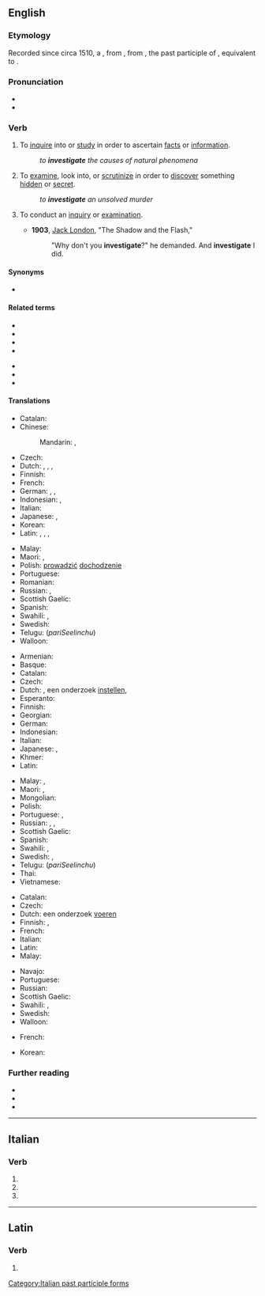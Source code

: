 ==English==

===Etymology===
Recorded since circa 1510, a {{back-formation|en|investigation}}, from {{der|en|la|investīgātiō||a searching into}}, from {{m|la|investīgātus}}, the past participle of {{m|la|investigare}}, equivalent to {{prefix|en|in|vestigate}}.

===Pronunciation===
* {{IPA|[ɪn.ˈves.tɪ.ɡeɪ̯t]|lang=en}}
* {{audio|En-us-investigate.ogg|Audio (US)|lang=en}}

===Verb===
{{en-verb|investigat}}

# {{lb|en|transitive}} To [[inquire]] into or [[study]] in order to ascertain [[fact]]s or [[information]].
#: ''to '''investigate''' the causes of natural phenomena''
# {{lb|en|transitive}} To [[examine]], look into, or [[scrutinize]] in order to [[discover]] something [[hidden]] or [[secret]].
#: ''to '''investigate''' an unsolved murder''
# {{lb|en|intransitive}} To conduct an [[inquiry]] or [[examination]].
#* '''1903''', [[w:Jack London|Jack London]], "The Shadow and the Flash,"
#*: "Why don't you '''investigate'''?" he demanded. And '''investigate''' I did.

====Synonyms====
* {{l|en|underseek}}

====Related terms====
{{rel-top|Terms related to "investigate"}}
* {{l|en|investigability}}
* {{l|en|investigable}}
* {{l|en|investigation}}
* {{l|en|investigational}}
{{rel-mid}}
* {{l|en|investigative}}
* {{l|en|investigator}}
* {{l|en|investigatory}}
{{rel-bottom}}

====Translations====
{{trans-top|to inquire into, study}}
* Catalan: {{t+|ca|investigar}}
* Chinese:
*: Mandarin: {{t+|cmn|調查|sc=Hani}}, {{t+|cmn|调查|tr=diàochá|sc=Hani}}
* Czech: {{t+|cs|zkoumat}}
* Dutch: {{t+|nl|onderzoeken}}, {{t+|nl|bekijken}}, {{t+|nl|bestuderen}}, {{t+|nl|bestuderen}}
* Finnish: {{t+|fi|tutkia}}
* French: {{t+|fr|étudier}}
* German: {{t+|de|untersuchen}}, {{t+|de|erforschen}}, {{t+|de|recherchieren}}
* Indonesian: {{t+|id|mengkaji}}, {{t+|id|menyelidiki}}
* Italian: {{t+|it|investigare}}
* Japanese: {{t+|ja|調べる|tr=しらべる, shiraberu}}, {{t+|ja|調査|tr=ちょうさする, chōsa suru|alt=調査する|sc=Jpan}}
* Korean: {{t+|ko|조사하다}}
* Latin: {{t+|la|aspicio}}, {{t|la|investigo}}, {{t|la|indago}}, {{t|la|vestigo}}
{{trans-mid}}
* Malay: {{t|ms|siasat}}
* Maori: {{t|mi|whakatewhatewha}}, {{t|mi|tūhura}}
* Polish: [[prowadzić]] [[dochodzenie]]
* Portuguese: {{t+|pt|investigar}}
* Romanian: {{t+|ro|investiga}}
* Russian: {{t+|ru|иссле́довать|impf|pf}}, {{t+|ru|рассле́довать|impf|pf}}
* Scottish Gaelic: {{t|gd|rannsaich}}
* Spanish: {{t+|es|investigar}}
* Swahili: {{t+|sw|ukale}}, {{t+|sw|chunguza}}
* Swedish: {{t+|sv|undersöka}}
* Telugu: {{t+|te|పరిశీలించు}} (''pariSeelinchu'')
* Walloon: {{t+|wa|studyî}}
{{trans-bottom}}

{{trans-top|to examine}}
* Armenian: {{t-needed|hy}}
* Basque: {{t-needed|eu}}
* Catalan: {{t+|ca|investigar}}
* Czech: {{t+|cs|pátrat}}
* Dutch: {{t+|nl|onderzoeken}}, een onderzoek [[instellen]], {{t+|nl|uitzoeken}}
* Esperanto: {{t-needed|eo}}
* Finnish: {{t+|fi|tutkia}}
* Georgian: {{t-needed|ka}}
* German: {{t+|de|untersuchen}}
* Indonesian: {{t+|id|menyelidiki}}
* Italian: {{t+|it|investigare}}
* Japanese: {{t+|ja|調べる|tr=しらべる, shiraberu}}, {{t+|ja|検査|tr=けんさする, kensa suru|alt=検査する|sc=Jpan}}
* Khmer: {{t|km|ពិរុទ្ឋ|tr=pi’rut|sc=Khmr}}
* Latin: {{t+|la|aspicio}}
{{trans-mid}}
* Malay: {{t|ms|menyelidiki}}, {{t|ms|mengkaji}}
* Maori: {{t|mi|whakatewhatewha}}, {{t|mi|tūhura}}
* Mongolian: {{t-needed|mn}}
* Polish: {{t+|pl|badać}}
* Portuguese: {{t+|pt|investigar}}, {{t+|pt|examinar}}
* Russian: {{t+|ru|рассле́довать|impf|pf}}, {{t+|ru|изуча́ть|impf}}, {{t+|ru|изучи́ть|pf}}
* Scottish Gaelic: {{t|gd|rannsaich}}
* Spanish: {{t+|es|examinar}}
* Swahili: {{t+|sw|ukale}}, {{t+|sw|chunguza}}
* Swedish: {{t+|sv|undersöka}}, {{t+|sv|utreda}}
* Telugu: {{t+|te|పరిశీలించు}} (''pariSeelinchu'')
* Thai: {{t-needed|th}}
* Vietnamese: {{t-needed|vi}}
{{trans-bottom}}

{{trans-top|to conduct an inquiry or examination}}
* Catalan: {{t+|ca|investigar}}
* Czech: {{t+|cs|vyšetřovat}}
* Dutch: een onderzoek [[voeren]]
* Finnish: {{t+|fi|tutkia}}, {{t+|fi|selvittää}}
* French: {{t+|fr|enquêter}}
* Italian: {{t+|it|investigare}}
* Latin: {{t+|la|aspicio}}
* Malay: {{t|ms|mengkaji}}
{{trans-mid}}
* Navajo: {{t|nv|naʼałkaah}}
* Portuguese: {{t+|pt|investigar}}
* Russian: {{t+|ru|рассле́довать|impf|pf}}
* Scottish Gaelic: {{t|gd|rannsaich}}
* Swahili: {{t+|sw|ukale}}, {{t+|sw|chunguza}}
* Swedish: {{t+|sv|utreda}}
* Walloon: {{t|wa|inketer}}
{{trans-bottom}}

{{checktrans-top}}
* French: {{t-check|fr|rechercher}}
{{trans-mid}}
* Korean: {{t-check|ko|조사하다}}
{{trans-bottom}}

===Further reading===
* {{R:Webster 1913}}
* {{R:Century 1911}}
* {{R:OneLook}}

----

==Italian==

===Verb===
{{head|it|verb form}}

# {{inflection of|investigare||2|p|pres|indc|lang=it}}
# {{inflection of|investigare||2|p|impr|lang=it}}
# {{feminine plural of|investigato|lang=it}}

[[Category:Italian past participle forms]]

----

==Latin==

===Verb===
{{la-verb-form|investīgāte}}

# {{inflection of|investīgō||2|p|pres|actv|impr|lang=la}}